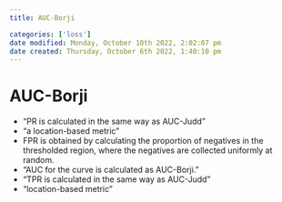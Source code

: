 ```yaml
---
title: AUC-Borji

categories: ['loss']
date modified: Monday, October 10th 2022, 2:02:07 pm
date created: Thursday, October 6th 2022, 1:40:10 pm
---
```


# AUC-Borji
- "PR is calculated in the same way as AUC-Judd"
- "a location-based metric"
- FPR is obtained by calculating the proportion of negatives in the thresholded region, where the negatives are collected uniformly at random.
- "AUC for the curve is calculated as AUC-Borji."
- "TPR is calculated in the same way as AUC-Judd"
- "location-based metric"



